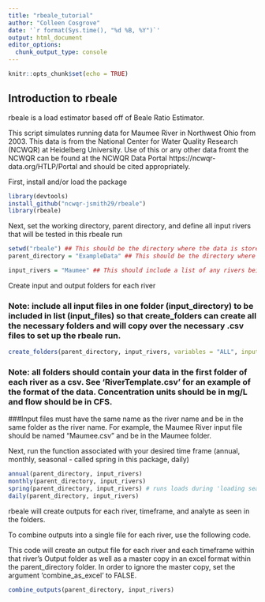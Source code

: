 ```yaml
---
title: "rbeale_tutorial"
author: "Colleen Cosgrove"
date: '`r format(Sys.time(), "%d %B, %Y")`'
output: html_document
editor_options: 
  chunk_output_type: console
---
```


```r
knitr::opts_chunk$set(echo = TRUE)
```

## Introduction to rbeale

rbeale is a load estimator based off of Beale Ratio Estimator.

This script simulates running data for Maumee River in Northwest Ohio from 2003. This data is from the National Center for Water Quality Research (NCWQR) at Heidelberg University. Use of this or any other data fromt the NCWQR can be found at the NCWQR Data Portal https://ncwqr-data.org/HTLP/Portal and should be cited appropriately.

First, install and/or load the package
```r
library(devtools)
install_github("ncwqr-jsmith29/rbeale")
library(rbeale)
```

Next, set the working directory, parent directory, and define all input rivers that will be tested in this rbeale run
```r
setwd("rbeale") ## This should be the directory where the data is stored
parent_directory = "ExampleData" ## This should be the directory where the data will be stored

input_rivers = "Maumee" ## This should include a list of any rivers being tested in this run
```

Create input and output folders for each river

### Note: include all input files in one folder (input_directory) to be included in list (input_files) so that create_folders can create all the necessary folders and will copy over the necessary .csv files to set up the rbeale run.
```r
create_folders(parent_directory, input_rivers, variables = "ALL", input_directory = getwd(), input_files = "Maumee.csv")
```

### Note: all folders should contain your data in the first folder of each river as a csv. See 'RiverTemplate.csv' for an example of the format of the data. Concentration units should be in mg/L and flow should be in CFS.

###Input files must have the same name as the river name and be in the same folder as the river name. For example, the Maumee River input file should be named "Maumee.csv" and be in the Maumee folder.

Next, run the function associated with your desired time frame (annual, monthly, seasonal - called spring in this package, daily)
```r
annual(parent_directory, input_rivers)
monthly(parent_directory, input_rivers)
spring(parent_directory, input_rivers) # runs loads during 'loading season' March through July in this region of the world.
daily(parent_directory, input_rivers)
```

rbeale will create outputs for each river, timeframe, and analyte as seen in the folders.

To combine outputs into a single file for each river, use the following code.

This code will create an output file for each river and each timeframe within that river's Output folder as well as a master copy in an excel format within the parent_directory folder. In order to ignore the master copy, set the argument 'combine_as_excel' to FALSE.
```r
combine_outputs(parent_directory, input_rivers)
```
